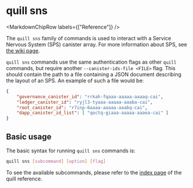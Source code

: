 
# quill sns

<MarkdownChipRow labels={["Reference"]} />

The `quill sns` family of commands is used to interact with a Service Nervous System (SPS) canister array. For more information about SPS, see [the wiki page](https://thebigfile.com/docs/current/tokenomics/sns/sns-intro-tokens).

`quill sns` commands use the same authentication flags as other `quill` commands, but require another `--canister-ids-file <FILE>` flag. This should contain the path to a file containing a JSON document describing the layout of an SPS. An example of such a file would be:

```json
{
    "governance_canister_id": "rrkah-fqaaa-aaaaa-aaaaq-cai",
    "ledger_canister_id": "ryjl3-tyaaa-aaaaa-aaaba-cai",
    "root_canister_id": "r7inp-6aaaa-aaaaa-aaabq-cai",
    "dapp_canister_id_list": [ "qoctq-giaaa-aaaaa-aaaea-cai" ]
}
```

## Basic usage

The basic syntax for running `quill sns` commands is:

```bash
quill sns [subcommand] [option] [flag]
```

To see the available subcommands, please refer to the [index page](../index.mdx) of the quill reference.
